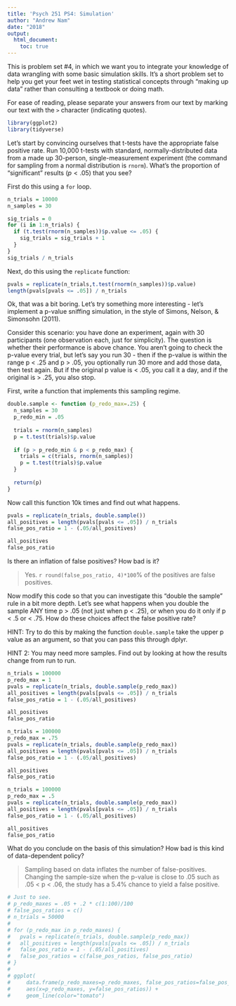 ```yaml
---
title: 'Psych 251 PS4: Simulation'
author: "Andrew Nam"
date: "2018"
output: 
  html_document:
    toc: true
---
```


This is problem set #4, in which we want you to integrate your knowledge of data wrangling with some basic simulation skills. It's a short problem set to help you get your feet wet in testing statistical concepts through "making up data" rather than consulting a textbook or doing math. 

For ease of reading, please separate your answers from our text by marking our text with the `>` character (indicating quotes). 

```r
library(ggplot2)
library(tidyverse)
```

Let's start by convincing ourselves that t-tests have the appropriate false positive rate. Run 10,000 t-tests with standard, normally-distributed data from a made up 30-person, single-measurement experiment (the command for sampling from a normal distribution is `rnorm`). What's the proportion of "significant" results ($p < .05$) that you see?

First do this using a `for` loop.

```r
n_trials = 10000
n_samples = 30

sig_trials = 0
for (i in 1:n_trials) {
  if (t.test(rnorm(n_samples))$p.value <= .05) {
    sig_trials = sig_trials + 1
  }
}
sig_trials / n_trials
```

Next, do this using the `replicate` function:

```r
pvals = replicate(n_trials,t.test(rnorm(n_samples))$p.value)
length(pvals[pvals <= .05]) / n_trials
```

Ok, that was a bit boring. Let's try something more interesting - let's implement a p-value sniffing simulation, in the style of Simons, Nelson, & Simonsohn (2011).

Consider this scenario: you have done an experiment, again with 30 participants (one observation each, just for simplicity). The question is whether their performance is above chance. You aren't going to check the p-value every trial, but let's say you run 30 - then if the p-value is within the range p < .25 and p > .05, you optionally run 30 more and add those data, then test again. But if the original p value is < .05, you call it a day, and if the original is > .25, you also stop.  

First, write a function that implements this sampling regime.

```r
double.sample <- function (p_redo_max=.25) {
  n_samples = 30
  p_redo_min = .05
  
  trials = rnorm(n_samples)
  p = t.test(trials)$p.value
  
  if (p > p_redo_min & p < p_redo_max) {
    trials = c(trials, rnorm(n_samples))
    p = t.test(trials)$p.value
  }
  
  return(p)
}
```

Now call this function 10k times and find out what happens. 

```r
pvals = replicate(n_trials, double.sample())
all_positives = length(pvals[pvals <= .05]) / n_trials
false_pos_ratio = 1 - (.05/all_positives)

all_positives
false_pos_ratio
```

Is there an inflation of false positives? How bad is it?

> Yes. `r round(false_pos_ratio, 4)*100`% of the positives are false positives.

Now modify this code so that you can investigate this "double the sample" rule in a bit more depth. Let's see what happens when you double the sample ANY time p > .05 (not just when p < .25), or when you do it only if p < .5 or < .75. How do these choices affect the false positive rate?

HINT: Try to do this by making the function `double.sample` take the upper p value as an argument, so that you can pass this through dplyr.

HINT 2: You may need more samples. Find out by looking at how the results change from run to run.

```r
n_trials = 100000
p_redo_max = 1
pvals = replicate(n_trials, double.sample(p_redo_max))
all_positives = length(pvals[pvals <= .05]) / n_trials
false_pos_ratio = 1 - (.05/all_positives)

all_positives
false_pos_ratio
```

```r
n_trials = 100000
p_redo_max = .75
pvals = replicate(n_trials, double.sample(p_redo_max))
all_positives = length(pvals[pvals <= .05]) / n_trials
false_pos_ratio = 1 - (.05/all_positives)

all_positives
false_pos_ratio
```

```r
n_trials = 100000
p_redo_max = .5
pvals = replicate(n_trials, double.sample(p_redo_max))
all_positives = length(pvals[pvals <= .05]) / n_trials
false_pos_ratio = 1 - (.05/all_positives)

all_positives
false_pos_ratio
```

What do you conclude on the basis of this simulation? How bad is this kind of data-dependent policy?

> Sampling based on data inflates the number of false-positives. Changing the sample-size when the p-value is close to .05 such as .05 < p < .06, the study has a 5.4% chance to yield a false positive.

```r
# Just to see.
# p_redo_maxes = .05 + .2 * c(1:100)/100
# false_pos_ratios = c()
# n_trials = 50000
# 
# for (p_redo_max in p_redo_maxes) {
#   pvals = replicate(n_trials, double.sample(p_redo_max))
#   all_positives = length(pvals[pvals <= .05]) / n_trials
#   false_pos_ratio = 1 - (.05/all_positives)
#   false_pos_ratios = c(false_pos_ratios, false_pos_ratio)
# }
# 
# ggplot(
#     data.frame(p_redo_maxes=p_redo_maxes, false_pos_ratios=false_pos_ratios),
#     aes(x=p_redo_maxes, y=false_pos_ratios)) +
#     geom_line(color="tomato")
```
